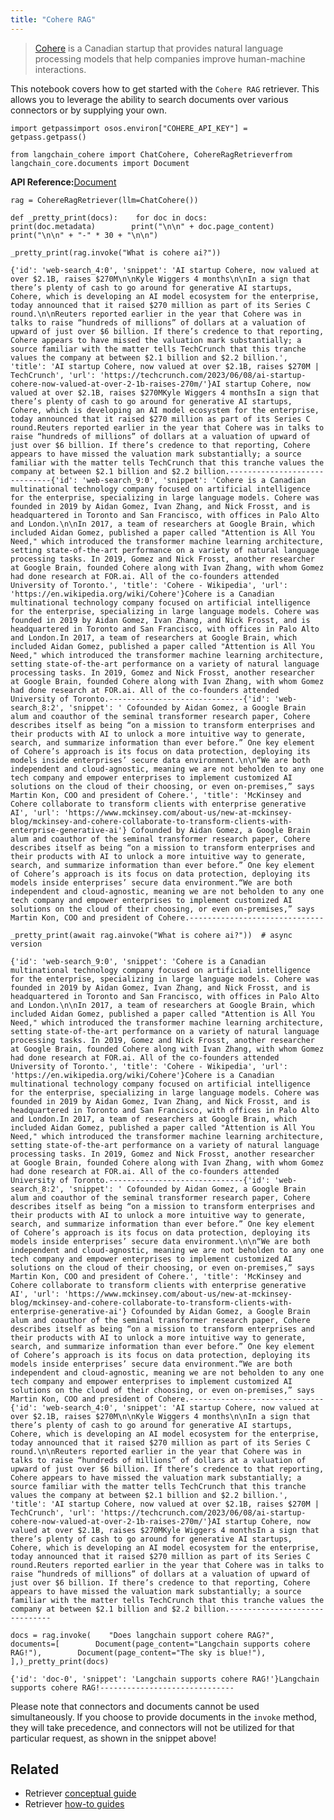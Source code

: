 ```yaml
---
title: "Cohere RAG"
---
```


> [Cohere](https://cohere.ai/about) is a Canadian startup that provides natural language processing models that help companies improve human-machine interactions.

This notebook covers how to get started with the `Cohere RAG` retriever. This allows you to leverage the ability to search documents over various connectors or by supplying your own.

```
import getpassimport osos.environ["COHERE_API_KEY"] = getpass.getpass()
```

```
from langchain_cohere import ChatCohere, CohereRagRetrieverfrom langchain_core.documents import Document
```

**API Reference:**[Document](https://python.langchain.com/api_reference/core/documents/langchain_core.documents.base.Document.html)

```
rag = CohereRagRetriever(llm=ChatCohere())
```

```
def _pretty_print(docs):    for doc in docs:        print(doc.metadata)        print("\n\n" + doc.page_content)        print("\n\n" + "-" * 30 + "\n\n")
```

```
_pretty_print(rag.invoke("What is cohere ai?"))
```

```
{'id': 'web-search_4:0', 'snippet': 'AI startup Cohere, now valued at over $2.1B, raises $270M\n\nKyle Wiggers 4 months\n\nIn a sign that there’s plenty of cash to go around for generative AI startups, Cohere, which is developing an AI model ecosystem for the enterprise, today announced that it raised $270 million as part of its Series C round.\n\nReuters reported earlier in the year that Cohere was in talks to raise “hundreds of millions” of dollars at a valuation of upward of just over $6 billion. If there’s credence to that reporting, Cohere appears to have missed the valuation mark substantially; a source familiar with the matter tells TechCrunch that this tranche values the company at between $2.1 billion and $2.2 billion.', 'title': 'AI startup Cohere, now valued at over $2.1B, raises $270M | TechCrunch', 'url': 'https://techcrunch.com/2023/06/08/ai-startup-cohere-now-valued-at-over-2-1b-raises-270m/'}AI startup Cohere, now valued at over $2.1B, raises $270MKyle Wiggers 4 monthsIn a sign that there’s plenty of cash to go around for generative AI startups, Cohere, which is developing an AI model ecosystem for the enterprise, today announced that it raised $270 million as part of its Series C round.Reuters reported earlier in the year that Cohere was in talks to raise “hundreds of millions” of dollars at a valuation of upward of just over $6 billion. If there’s credence to that reporting, Cohere appears to have missed the valuation mark substantially; a source familiar with the matter tells TechCrunch that this tranche values the company at between $2.1 billion and $2.2 billion.------------------------------{'id': 'web-search_9:0', 'snippet': 'Cohere is a Canadian multinational technology company focused on artificial intelligence for the enterprise, specializing in large language models. Cohere was founded in 2019 by Aidan Gomez, Ivan Zhang, and Nick Frosst, and is headquartered in Toronto and San Francisco, with offices in Palo Alto and London.\n\nIn 2017, a team of researchers at Google Brain, which included Aidan Gomez, published a paper called "Attention is All You Need," which introduced the transformer machine learning architecture, setting state-of-the-art performance on a variety of natural language processing tasks. In 2019, Gomez and Nick Frosst, another researcher at Google Brain, founded Cohere along with Ivan Zhang, with whom Gomez had done research at FOR.ai. All of the co-founders attended University of Toronto.', 'title': 'Cohere - Wikipedia', 'url': 'https://en.wikipedia.org/wiki/Cohere'}Cohere is a Canadian multinational technology company focused on artificial intelligence for the enterprise, specializing in large language models. Cohere was founded in 2019 by Aidan Gomez, Ivan Zhang, and Nick Frosst, and is headquartered in Toronto and San Francisco, with offices in Palo Alto and London.In 2017, a team of researchers at Google Brain, which included Aidan Gomez, published a paper called "Attention is All You Need," which introduced the transformer machine learning architecture, setting state-of-the-art performance on a variety of natural language processing tasks. In 2019, Gomez and Nick Frosst, another researcher at Google Brain, founded Cohere along with Ivan Zhang, with whom Gomez had done research at FOR.ai. All of the co-founders attended University of Toronto.------------------------------{'id': 'web-search_8:2', 'snippet': ' Cofounded by Aidan Gomez, a Google Brain alum and coauthor of the seminal transformer research paper, Cohere describes itself as being “on a mission to transform enterprises and their products with AI to unlock a more intuitive way to generate, search, and summarize information than ever before.” One key element of Cohere’s approach is its focus on data protection, deploying its models inside enterprises’ secure data environment.\n\n“We are both independent and cloud-agnostic, meaning we are not beholden to any one tech company and empower enterprises to implement customized AI solutions on the cloud of their choosing, or even on-premises,” says Martin Kon, COO and president of Cohere.', 'title': 'McKinsey and Cohere collaborate to transform clients with enterprise generative AI', 'url': 'https://www.mckinsey.com/about-us/new-at-mckinsey-blog/mckinsey-and-cohere-collaborate-to-transform-clients-with-enterprise-generative-ai'} Cofounded by Aidan Gomez, a Google Brain alum and coauthor of the seminal transformer research paper, Cohere describes itself as being “on a mission to transform enterprises and their products with AI to unlock a more intuitive way to generate, search, and summarize information than ever before.” One key element of Cohere’s approach is its focus on data protection, deploying its models inside enterprises’ secure data environment.“We are both independent and cloud-agnostic, meaning we are not beholden to any one tech company and empower enterprises to implement customized AI solutions on the cloud of their choosing, or even on-premises,” says Martin Kon, COO and president of Cohere.------------------------------
```

```
_pretty_print(await rag.ainvoke("What is cohere ai?"))  # async version
```

```
{'id': 'web-search_9:0', 'snippet': 'Cohere is a Canadian multinational technology company focused on artificial intelligence for the enterprise, specializing in large language models. Cohere was founded in 2019 by Aidan Gomez, Ivan Zhang, and Nick Frosst, and is headquartered in Toronto and San Francisco, with offices in Palo Alto and London.\n\nIn 2017, a team of researchers at Google Brain, which included Aidan Gomez, published a paper called "Attention is All You Need," which introduced the transformer machine learning architecture, setting state-of-the-art performance on a variety of natural language processing tasks. In 2019, Gomez and Nick Frosst, another researcher at Google Brain, founded Cohere along with Ivan Zhang, with whom Gomez had done research at FOR.ai. All of the co-founders attended University of Toronto.', 'title': 'Cohere - Wikipedia', 'url': 'https://en.wikipedia.org/wiki/Cohere'}Cohere is a Canadian multinational technology company focused on artificial intelligence for the enterprise, specializing in large language models. Cohere was founded in 2019 by Aidan Gomez, Ivan Zhang, and Nick Frosst, and is headquartered in Toronto and San Francisco, with offices in Palo Alto and London.In 2017, a team of researchers at Google Brain, which included Aidan Gomez, published a paper called "Attention is All You Need," which introduced the transformer machine learning architecture, setting state-of-the-art performance on a variety of natural language processing tasks. In 2019, Gomez and Nick Frosst, another researcher at Google Brain, founded Cohere along with Ivan Zhang, with whom Gomez had done research at FOR.ai. All of the co-founders attended University of Toronto.------------------------------{'id': 'web-search_8:2', 'snippet': ' Cofounded by Aidan Gomez, a Google Brain alum and coauthor of the seminal transformer research paper, Cohere describes itself as being “on a mission to transform enterprises and their products with AI to unlock a more intuitive way to generate, search, and summarize information than ever before.” One key element of Cohere’s approach is its focus on data protection, deploying its models inside enterprises’ secure data environment.\n\n“We are both independent and cloud-agnostic, meaning we are not beholden to any one tech company and empower enterprises to implement customized AI solutions on the cloud of their choosing, or even on-premises,” says Martin Kon, COO and president of Cohere.', 'title': 'McKinsey and Cohere collaborate to transform clients with enterprise generative AI', 'url': 'https://www.mckinsey.com/about-us/new-at-mckinsey-blog/mckinsey-and-cohere-collaborate-to-transform-clients-with-enterprise-generative-ai'} Cofounded by Aidan Gomez, a Google Brain alum and coauthor of the seminal transformer research paper, Cohere describes itself as being “on a mission to transform enterprises and their products with AI to unlock a more intuitive way to generate, search, and summarize information than ever before.” One key element of Cohere’s approach is its focus on data protection, deploying its models inside enterprises’ secure data environment.“We are both independent and cloud-agnostic, meaning we are not beholden to any one tech company and empower enterprises to implement customized AI solutions on the cloud of their choosing, or even on-premises,” says Martin Kon, COO and president of Cohere.------------------------------{'id': 'web-search_4:0', 'snippet': 'AI startup Cohere, now valued at over $2.1B, raises $270M\n\nKyle Wiggers 4 months\n\nIn a sign that there’s plenty of cash to go around for generative AI startups, Cohere, which is developing an AI model ecosystem for the enterprise, today announced that it raised $270 million as part of its Series C round.\n\nReuters reported earlier in the year that Cohere was in talks to raise “hundreds of millions” of dollars at a valuation of upward of just over $6 billion. If there’s credence to that reporting, Cohere appears to have missed the valuation mark substantially; a source familiar with the matter tells TechCrunch that this tranche values the company at between $2.1 billion and $2.2 billion.', 'title': 'AI startup Cohere, now valued at over $2.1B, raises $270M | TechCrunch', 'url': 'https://techcrunch.com/2023/06/08/ai-startup-cohere-now-valued-at-over-2-1b-raises-270m/'}AI startup Cohere, now valued at over $2.1B, raises $270MKyle Wiggers 4 monthsIn a sign that there’s plenty of cash to go around for generative AI startups, Cohere, which is developing an AI model ecosystem for the enterprise, today announced that it raised $270 million as part of its Series C round.Reuters reported earlier in the year that Cohere was in talks to raise “hundreds of millions” of dollars at a valuation of upward of just over $6 billion. If there’s credence to that reporting, Cohere appears to have missed the valuation mark substantially; a source familiar with the matter tells TechCrunch that this tranche values the company at between $2.1 billion and $2.2 billion.------------------------------
```

```
docs = rag.invoke(    "Does langchain support cohere RAG?",    documents=[        Document(page_content="Langchain supports cohere RAG!"),        Document(page_content="The sky is blue!"),    ],)_pretty_print(docs)
```

```
{'id': 'doc-0', 'snippet': 'Langchain supports cohere RAG!'}Langchain supports cohere RAG!------------------------------
```

Please note that connectors and documents cannot be used simultaneously. If you choose to provide documents in the `invoke` method, they will take precedence, and connectors will not be utilized for that particular request, as shown in the snippet above!

## Related

* Retriever [conceptual guide](/src/oss/concepts/retrievers)
* Retriever [how-to guides](/src/oss/how_to/#retrievers)
